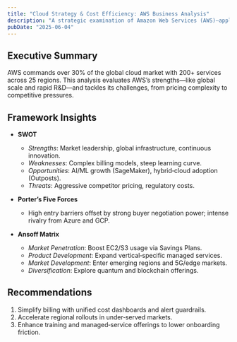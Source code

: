 ```yaml
---
title: "Cloud Strategy & Cost Efficiency: AWS Business Analysis"
description: "A strategic examination of Amazon Web Services (AWS)—applying SWOT, Porter’s Five Forces, and Ansoff’s Growth Matrix—to drive architecture optimization and cost savings."
pubDate: "2025-06-04"
---
```


## Executive Summary

AWS commands over 30% of the global cloud market with 200+ services across 25 regions. This analysis evaluates AWS’s strengths—like global scale and rapid R&D—and tackles its challenges, from pricing complexity to competitive pressures.

## Framework Insights

- **SWOT**  
  - *Strengths*: Market leadership, global infrastructure, continuous innovation.  
  - *Weaknesses*: Complex billing models, steep learning curve.  
  - *Opportunities*: AI/ML growth (SageMaker), hybrid‑cloud adoption (Outposts).  
  - *Threats*: Aggressive competitor pricing, regulatory costs.

- **Porter’s Five Forces**  
  - High entry barriers offset by strong buyer negotiation power; intense rivalry from Azure and GCP.

- **Ansoff Matrix**  
  - *Market Penetration*: Boost EC2/S3 usage via Savings Plans.  
  - *Product Development*: Expand vertical‑specific managed services.  
  - *Market Development*: Enter emerging regions and 5G/edge markets.  
  - *Diversification*: Explore quantum and blockchain offerings.

## Recommendations

1. Simplify billing with unified cost dashboards and alert guardrails.  
2. Accelerate regional rollouts in under‑served markets.  
3. Enhance training and managed‑service offerings to lower onboarding friction.

